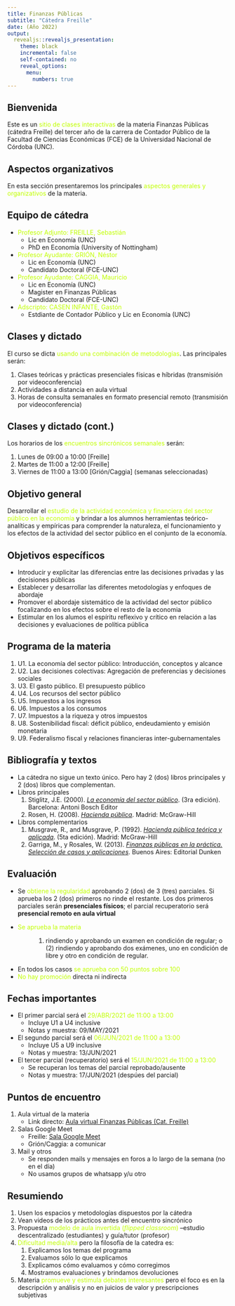 ---
title: Finanzas Públicas
subtitle: "Cátedra Freille"
date: (Año 2022)
output:
  revealjs::revealjs_presentation:
    theme: black
    incremental: false
    self-contained: no
    reveal_options:
      menu:
        numbers: true
---
<style>
    .reveal section p {
    display: inline-block;
    font-size: 35px;
    line-height: 1.2em;
    vertical-align: top;
    text-align: center;
  }
    .reveal h2 {
    color: #A0A0A0
  }

  ::selection {
  color: #d4a;
  background: #dda8db;
  text-shadow: none; }

    .reveal ol,
    .reveal dl,
    .reveal ul {
    display: inline-block;
    text-align: left;
    margin: 0 0 0 1em;
    font-size: 35px;
  }
</style>

## Bienvenida 

Este es un <span style="color:#C0FF00; align:center">sitio de clases interactivas</span> de la materia Finanzas Públicas (cátedra Freille) del tercer año de la carrera de Contador Público de la Facultad de Ciencias Económicas (FCE) de la Universidad Nacional de Córdoba (UNC).

## Aspectos organizativos

En esta sección presentaremos los principales <span style="color:#C0FF00; align:center">aspectos generales y organizativos</span> de la materia. 

## Equipo de cátedra

- <span style="color:#C0FF00; align:center">Profesor Adjunto: FREILLE, Sebastián</span>
    - Lic en Economía (UNC)
    - PhD en Economía (University of Nottingham)
- <span style="color:#C0FF00; align:center">Profesor Ayudante: GRIÓN, Néstor</span>
    - Lic en Economía (UNC)
    - Candidato Doctoral (FCE-UNC)
- <span style="color:#C0FF00; align:center">Profesor Ayudante: CAGGIA, Mauricio</span>
    - Lic en Economía (UNC)
    - Magister en Finanzas Públicas
    - Candidato Doctoral (FCE-UNC)

- <span style="color:#C0FF00; align:center">Adscripto: CASEN INFANTE, Gastón</span>
    - Estdiante de Contador Público y Lic en Economía (UNC)

## Clases y dictado

El curso se dicta <span style="color:#C0FF00; align:center">usando una combinación de metodologías</span>. Las principales serán:

1. Clases teóricas y prácticas presenciales físicas e híbridas (transmisión por videoconferencia)
2. Actividades a distancia en aula virtual
3. Horas de consulta semanales en formato presencial remoto (transmisión por videoconferencia)

## Clases y dictado (cont.)

Los horarios de los <span style="color:#C0FF00; align:center">encuentros sincrónicos semanales</span> serán:

1. Lunes de 09:00 a 10:00 [Freille]
2. Martes de 11:00 a 12:00 [Freille]
3. Viernes de 11:00 a 13:00 [Grión/Caggia] (semanas seleccionadas) 

## Objetivo general

Desarrollar el <span style="color:#C0FF00; align:center">estudio de la actividad económica y financiera del sector público en la economía</span> y brindar a los alumnos herramientas teórico-analíticas y empíricas para comprender la naturaleza, el funcionamiento y los efectos de la actividad del sector público en el conjunto de la economía.

## Objetivos específicos

- Introducir y explicitar las diferencias entre las decisiones privadas y las decisiones públicas
- Establecer y desarrollar las diferentes metodologías y enfoques de abordaje
- Promover el abordaje sistemático de la actividad del sector público focalizando en los efectos sobre el resto de la economia
- Estimular en los alumos el espíritu reflexivo y crítico en relación a las decisiones y evaluaciones de política pública

## Programa de la materia

1. U1. La economía del sector público: Introducción, conceptos y alcance
2. U2. Las decisiones colectivas: Agregación de preferencias y decisiones sociales
3. U3. El gasto público. El presupuesto público
4. U4. Los recursos del sector público
5. U5. Impuestos a los ingresos
6. U6. Impuestos a los consumos
7. U7. Impuestos a la riqueza y otros impuestos
8. U8. Sostenibilidad fiscal: déficit público, endeudamiento y emisión monetaria
9. U9. Federalismo fiscal y relaciones financieras inter-gubernamentales


## Bibliografía y textos

- La cátedra no sigue un texto único. Pero hay 2 (dos) libros principales y 2 (dos) libros que complementan.
- Libros principales
    1. Stiglitz, J.E. (2000). [*La economía del sector público*](https://www.amazon.com/-/es/Joseph-Stiglitz/dp/8495348055). (3ra edición). Barcelona: Antoni Bosch Editor
    2. Rosen, H. (2008). [*Hacienda pública*](https://www.amazon.com/-/es/Harvey-S-Rosen/dp/8448156625/). Madrid: McGraw-Hill
- Libros complementarios
    1. Musgrave, R., and Musgrave, P. (1992). [*Hacienda pública teórica y aplicada*](https://www.amazon.com/-/es/Richard-Musgrave/dp/8476157568/). (5ta edición). Madrid: McGraw-Hill
    2. Garriga, M., y Rosales, W. (2013). [*Finanzas públicas en la práctica. Selección de casos y aplicaciones*](http://sedici.unlp.edu.ar/bitstream/handle/10915/30300/Documento_completo__.pdf?sequence=3). Buenos Aires: Editorial Dunken

## Evaluación

- Se <span style="color:#C0FF00; align:center">obtiene la regularidad</span> aprobando 2 (dos) de 3 (tres) parciales. Si aprueba los 2 (dos) primeros no rinde el restante. Los dos primeros parciales serán **presenciales físicos**; el parcial recuperatorio será **presencial remoto en aula virtual**
-  <span style="color:#C0FF00; align:center">Se aprueba la materia</span>
: (1) rindiendo y aprobando un examen en condición de regular; o (2) rindiendo y aprobando dos exámenes, uno en condición de libre y otro en condición de regular.
- En todos los casos <span style="color:#C0FF00; align:center">se aprueba con 50 puntos sobre 100</span>
-  <span style="color:#C0FF00; align:center">No hay promoción</span> directa ni indirecta

## Fechas importantes

- El primer parcial será el <span style="color:#C0FF00; align:center">29/ABR/2021 de 11:00 a 13:00</span>
    - Incluye U1 a U4 inclusive
    - Notas y muestra: 09/MAY/2021
- El segundo parcial será el <span style="color:#C0FF00; align:center">06/JUN/2021 de 11:00 a 13:00</span>
    - Incluye U5 a U9 inclusive
    - Notas y muestra: 13/JUN/2021
- El tercer parcial (recuperatorio) será el <span style="color:#C0FF00; align:center">15/JUN/2021 de 11:00 a 13:00</span>
    - Se recuperan los temas del parcial reprobado/ausente
    - Notas y muestra: 17/JUN/2021 (despúes del parcial)

## Puntos de encuentro

1. Aula virtual de la materia
    - Link directo: [Aula virtual Finanzas Públicas (Cat. Freille)](https://eco.aulavirtual.unc.edu.ar/course/view.php?id=709)
2. Salas Google Meet
    - Freille: [Sala Google Meet](https://meet.google.com/wvi-pczq-ign)
    - Grión/Caggia: a comunicar
3. Mail y otros
    - Se responden mails y mensajes en foros a lo largo de la semana (no en el día)
    - No usamos grupos de whatsapp y/u otro

## Resumiendo

1. Usen los espacios y metodologías dispuestos por la cátedra
2. Vean videos de los prácticos antes del encuentro sincrónico
3. Propuesta <span style="color:#C0FF00; align:center">modelo de aula invertida (*flipped classroom*)</span> --estudio descentralizado (estudiantes) y guía/tutor (profesor)
3. <span style="color:#C0FF00; align:center">Dificultad media/alta</span> pero la filosofía de la catedra es:
    1. Explicamos los temas del programa 
    2. Evaluamos sólo lo que explicamos
    3. Explicamos cómo evaluamos y cómo corregimos
    4. Mostramos evaluaciones y brindamos devoluciones
4. Materia <span style="color:#C0FF00; align:center">promueve y estimula debates interesantes </span> pero el foco es en la descripción y análisis y no en juicios de valor y prescripciones subjetivas